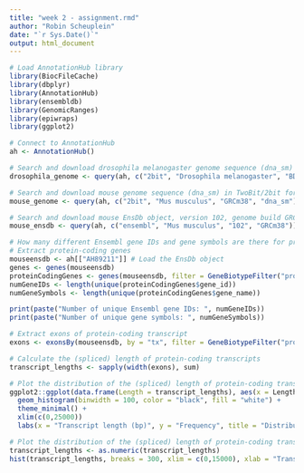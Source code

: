 ```yaml
---
title: "week 2 - assignment.rmd"
author: "Robin Scheuplein"
date: "`r Sys.Date()`"
output: html_document
---
```


```r
# Load AnnotationHub library
library(BiocFileCache)
library(dbplyr)
library(AnnotationHub)
library(ensembldb)
library(GenomicRanges)
library(epiwraps)
library(ggplot2)
```

```r
# Connect to AnnotationHub
ah <- AnnotationHub()
```


```r
# Search and download drosophila melanogaster genome sequence (dna_sm) in TwoBit/2bit format for BDGP6
drosophila_genome <- query(ah, c("2bit", "Drosophila melanogaster", "BDGP6", "dna_sm"))
```

```r
# Search and download mouse genome sequence (dna_sm) in TwoBit/2bit format for GRCm38
mouse_genome <- query(ah, c("2bit", "Mus musculus", "GRCm38", "dna_sm"))
```

```r
# Search and download mouse EnsDb object, version 102, genome build GRCm38
mouse_ensdb <- query(ah, c("ensembl", "Mus musculus", "102", "GRCm38"))
```

```r
# How many different Ensembl gene IDs and gene symbols are there for protein-coding genes?
# Extract protein-coding genes
mouseensdb <- ah[["AH89211"]] # Load the EnsDb object
genes <- genes(mouseensdb)
proteinCodingGenes <- genes(mouseensdb, filter = GeneBiotypeFilter("protein_coding"))
numGeneIDs <- length(unique(proteinCodingGenes$gene_id))
numGeneSymbols <- length(unique(proteinCodingGenes$gene_name))

print(paste("Number of unique Ensembl gene IDs: ", numGeneIDs))
print(paste("Number of unique gene symbols: ", numGeneSymbols))
```

```r
# Extract exons of protein-coding transcript
exons <- exonsBy(mouseensdb, by = "tx", filter = GeneBiotypeFilter("protein_coding"))
```

```r
# Calculate the (spliced) length of protein-coding transcripts
transcript_lengths <- sapply(width(exons), sum)
```

```r
# Plot the distribution of the (spliced) length of protein-coding transcripts
ggplot2::ggplot(data.frame(Length = transcript_lengths), aes(x = Length)) +
  geom_histogram(binwidth = 100, color = "black", fill = "white") +
  theme_minimal() +
  xlim(c(0,25000))
  labs(x = "Transcript length (bp)", y = "Frequency", title = "Distribution of protein-coding transcript lengths")
```

```r
# Plot the distribution of the (spliced) length of protein-coding transcripts 2.0
transcript_lengths <- as.numeric(transcript_lengths)
hist(transcript_lengths, breaks = 300, xlim = c(0,15000), xlab = "Transcript Length")
```


